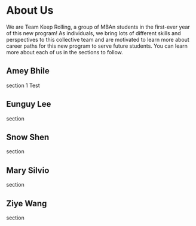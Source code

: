 # About Us

We are Team Keep Rolling, a group of MBAn students in the first-ever year of this new program! As individuals, we bring lots of different skills and perspectives to this collective team and are motivated to learn more about career paths for this new program to serve future students. You can learn more about each of us in the sections to follow. 

## Amey Bhile

section 1 Test

## Eunguy Lee

section

## Snow Shen

section

## Mary Silvio

section

## Ziye Wang

section
